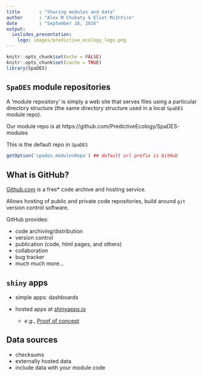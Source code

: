 ```yaml
---
title       : "Sharing modules and data"
author      : "Alex M Chubaty & Eliot McIntire"
date        : "September 16, 2016"
output:
  ioslides_presentation:
    logo: images/predictive_ecology_logo.png
---
```


```r
knitr::opts_chunk$set(echo = FALSE)
knitr::opts_chunk$set(cache = TRUE)
library(SpaDES)
```

## `SpaDES` module repositories

A 'module repository' is simply a web site that serves files using a particular directory structure (the same directory structure used in a local `SpaDES` module repo).

Our module repo is at https://github.com/PredictiveEcology/SpaDES-modules

This is the default repo in `SpaDES`

```r
getOption('spades.modulesRepo') ## default url prefix is GitHub
```

## What is GitHub?

[Github.com](https://github.com/) is a free\* code archive and hosting service.

Allows hosting of public and private code repositories, build around `git` version control software.

GitHub provides:

- code archiving/distribution
- version control
- publication (code, html pages, and others)
- collaboration
- bug tracker
- much much more...

## `shiny` apps

- simple apps: dashboards

- hosted apps at [shinyapps.io](http://www.shinyapps.io/) 

    - *e.g.*, [Proof of concept](https://spades.shinyapps.io/ForestChange_ProofOfConcept/)

## Data sources

- checksums
- externally hosted data
- include data with your module code
